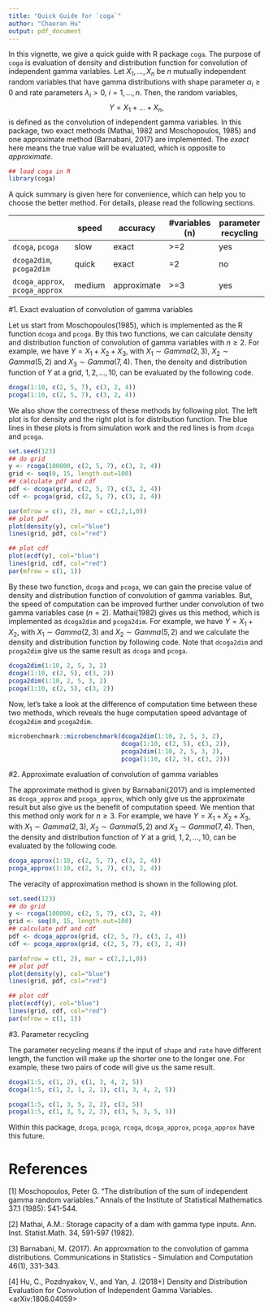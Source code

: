 ```yaml
---
title: "Quick Guide for `coga`"
author: "Chaoran Hu"
output: pdf_document
---
```


In this vignette, we give a quick guide with R package `coga`. The purpose of
`coga` is evaluation of density and distribution function for convolution of
independent gamma variables. Let $X_1, \dots, X_n$ be $n$ mutually independent
random variables that have gamma distributions with shape parameter $\alpha_i \geq 0$
and rate parameters $\lambda_i > 0$, $i = 1, \dots,n$. Then, the random variables,
$$Y = X_1 + \dots + X_n,$$
is defined as the convolution of independent gamma variables. In this package, two exact
methods (Mathai, 1982 and Moschopoulos, 1985) and one approximate method (Barnabani, 2017)
are implemented. The *exact* here means the true value will be evaluated, which is
opposite to *approximate*.

```r
## load coga in R
library(coga)
```

A quick summary is given here for convenience, which can help you to choose the better
method. For details, please read the following sections.

|                                | speed  | accuracy    | #variables (n) | parameter recycling |
|--------------------------------|--------|-------------|----------------|---------------------|
| `dcoga`, `pcoga`               | slow   | exact       | >=2            | yes                 |
| `dcoga2dim`, `pcoga2dim`       | quick  | exact       | =2             | no                  |
| `dcoga_approx`, `pcoga_approx` | medium | approximate | >=3            | yes                 |


#1. Exact evaluation of convolution of gamma variables

Let us start from Moschopoulos(1985), which is implemented as the R function `dcoga`
and `pcoga`. By this two functions, we can calculate density and distribution function
of convolution of gamma variables with $n \geq 2$. For example, we have
$Y=X_1 + X_2 + X_3$, with $X_1 \sim Gamma(2,3)$, $X_2 \sim Gamma(5,2)$ and
$X_3 \sim Gamma(7,4)$. Then, the density and distribution function of $Y$ at a grid,
$1, 2, \dots, 10$, can be evaluated by the following code.

```r
dcoga(1:10, c(2, 5, 7), c(3, 2, 4))
pcoga(1:10, c(2, 5, 7), c(3, 2, 4))
```

We also show the correctness of these methods by following plot. The left plot is for density
and the right plot is for distribution function. The blue lines in these plots is from
simulation work and the red lines is from `dcoga` and `pcoga`.

```r
set.seed(123)
## do grid
y <- rcoga(100000, c(2, 5, 7), c(3, 2, 4))
grid <- seq(0, 15, length.out=100)
## calculate pdf and cdf
pdf <- dcoga(grid, c(2, 5, 7), c(3, 2, 4))
cdf <- pcoga(grid, c(2, 5, 7), c(3, 2, 4))

par(mfrow = c(1, 2), mar = c(2,2,1,0))
## plot pdf
plot(density(y), col="blue")
lines(grid, pdf, col="red")

## plot cdf
plot(ecdf(y), col="blue")
lines(grid, cdf, col="red")
par(mfrow = c(1, 1))
```

By these two function, `dcoga` and `pcoga`, we can gain the precise value of density and
distribution function of convolution of gamma variables. But, the speed of computation can
be improved further under convolution of two gamma variables case ($n = 2$). Mathai(1982)
gives us this method, which is implemented as `dcoga2dim` and `pcoga2dim`. For example,
we have $Y = X_1 + X_2$, with $X_1 \sim Gamma(2,3)$ and $X_2 \sim Gamma(5,2)$ and
we calculate the density and distribution function by following code. Note that
`dcoga2dim` and `pcoga2dim` give us the same result as `dcoga` and `pcoga`.

```r
dcoga2dim(1:10, 2, 5, 3, 2)
dcoga(1:10, c(2, 5), c(3, 2))
pcoga2dim(1:10, 2, 5, 3, 2)
pcoga(1:10, c(2, 5), c(3, 2))
```

Now, let's take a look at the difference of computation time between these two methods,
which reveals the huge computation speed advantage of `dcoga2dim` and `pcoga2dim`.

```r
microbenchmark::microbenchmark(dcoga2dim(1:10, 2, 5, 3, 2),
                               dcoga(1:10, c(2, 5), c(3, 2)),
                               pcoga2dim(1:10, 2, 5, 3, 2),
                               pcoga(1:10, c(2, 5), c(3, 2)))
```

#2. Approximate evaluation of convolution of gamma variables

The approximate method is given by Barnabani(2017) and is implemented as `dcoga_approx`
and `pcoga_approx`, which only give us the approximate result but also give us the
benefit of computation speed. We mention that this method only work for $n \geq 3$.
For example, we have $Y=X_1 + X_2 + X_3$, with $X_1 \sim Gamma(2,3)$,
$X_2 \sim Gamma(5,2)$ and $X_3 \sim Gamma(7,4)$. Then, the density and distribution
function of $Y$ at a grid, $1, 2, \dots, 10$, can be evaluated by the following code.

```r
dcoga_approx(1:10, c(2, 5, 7), c(3, 2, 4))
pcoga_approx(1:10, c(2, 5, 7), c(3, 2, 4))
```

The veracity of approximation method is shown in the following plot.

```r
set.seed(123)
## do grid
y <- rcoga(100000, c(2, 5, 7), c(3, 2, 4))
grid <- seq(0, 15, length.out=100)
## calculate pdf and cdf
pdf <- dcoga_approx(grid, c(2, 5, 7), c(3, 2, 4))
cdf <- pcoga_approx(grid, c(2, 5, 7), c(3, 2, 4))

par(mfrow = c(1, 2), mar = c(2,2,1,0))
## plot pdf
plot(density(y), col="blue")
lines(grid, pdf, col="red")

## plot cdf
plot(ecdf(y), col="blue")
lines(grid, cdf, col="red")
par(mfrow = c(1, 1))
```


#3. Parameter recycling

The parameter recycling means if the input of `shape` and `rate` have different length,
the function will make up the shorter one to the longer one. For example, these two pairs
of code will give us the same result.

```r
dcoga(1:5, c(1, 2), c(1, 3, 4, 2, 5))
dcoga(1:5, c(1, 2, 1, 2, 1), c(1, 3, 4, 2, 5))

pcoga(1:5, c(1, 3, 5, 2, 2), c(3, 5))
pcoga(1:5, c(1, 3, 5, 2, 2), c(3, 5, 3, 5, 3))
```

Within this package, `dcoga`, `pcoga`, `rcoga`, `dcoga_approx`, `pcoga_approx` have this
future.



# References

[1] Moschopoulos, Peter G. "The distribution of the sum of independent gamma random 
variables." Annals of the Institute of Statistical Mathematics 37.1 (1985): 541-544.

[2] Mathai, A.M.: Storage capacity of a dam with gamma type inputs. Ann. Inst. 
Statist.Math. 34, 591-597 (1982).

[3] Barnabani, M. (2017). An approxmation to the convolution of gamma distributions. 
Communications in Statistics - Simulation and Computation 46(1), 331-343.

[4] Hu, C., Pozdnyakov, V., and Yan, J. (2018+) Density and Distribution Evaluation for Convolution of Independent Gamma Variables. <arXiv:1806.04059>






